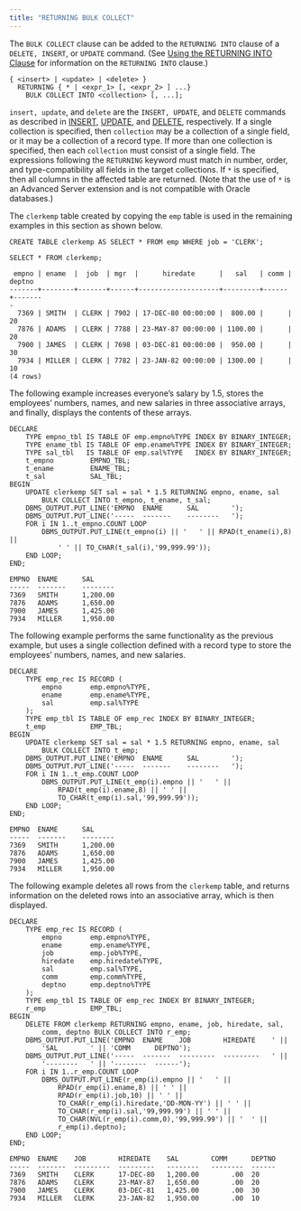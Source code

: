 ```yaml
---
title: "RETURNING BULK COLLECT"
---
```


<div id="returning_bulk_collect" class="registered_link"></div>


The `BULK COLLECT` clause can be added to the `RETURNING INTO` clause of a `DELETE, INSERT`, or `UPDATE` command. (See [Using the RETURNING INTO Clause](../../04_basic_statements/#using_the_returning_into_clause) for information on the `RETURNING INTO` clause.)

``` text
{ <insert> | <update> | <delete> }
  RETURNING { * | <expr_1> [, <expr_2> ] ...}
    BULK COLLECT INTO <collection> [, ...];
```

`insert, update`, and `delete` are the `INSERT, UPDATE`, and `DELETE` commands as described in [INSERT](../../04_basic_statements/#insert), [UPDATE](../../04_basic_statements/#update), and [DELETE](../../04_basic_statements/#delete), respectively. If a single collection is specified, then `collection` may be a collection of a single field, or it may be a collection of a record type. If more than one collection is specified, then each `collection` must consist of a single field. The expressions following the `RETURNING` keyword must match in number, order, and type-compatibility all fields in the target collections. If `*` is specified, then all columns in the affected table are returned. (Note that the use of `*` is an Advanced Server extension and is not compatible with Oracle databases.)

The `clerkemp` table created by copying the `emp` table is used in the remaining examples in this section as shown below.

``` text
CREATE TABLE clerkemp AS SELECT * FROM emp WHERE job = 'CLERK';

SELECT * FROM clerkemp;

 empno | ename  |  job  | mgr  |      hiredate      |   sal   | comm | deptno
-------+--------+-------+------+--------------------+---------+------+-------
-
  7369 | SMITH  | CLERK | 7902 | 17-DEC-80 00:00:00 |  800.00 |      |    20
  7876 | ADAMS  | CLERK | 7788 | 23-MAY-87 00:00:00 | 1100.00 |      |    20
  7900 | JAMES  | CLERK | 7698 | 03-DEC-81 00:00:00 |  950.00 |      |    30
  7934 | MILLER | CLERK | 7782 | 23-JAN-82 00:00:00 | 1300.00 |      |    10
(4 rows)
```

The following example increases everyone’s salary by 1.5, stores the employees’ numbers, names, and new salaries in three associative arrays, and finally, displays the contents of these arrays.

``` text
DECLARE
    TYPE empno_tbl IS TABLE OF emp.empno%TYPE INDEX BY BINARY_INTEGER;
    TYPE ename_tbl IS TABLE OF emp.ename%TYPE INDEX BY BINARY_INTEGER;
    TYPE sal_tbl   IS TABLE OF emp.sal%TYPE   INDEX BY BINARY_INTEGER;
    t_empno         EMPNO_TBL;
    t_ename         ENAME_TBL;
    t_sal           SAL_TBL;
BEGIN
    UPDATE clerkemp SET sal = sal * 1.5 RETURNING empno, ename, sal
        BULK COLLECT INTO t_empno, t_ename, t_sal;
    DBMS_OUTPUT.PUT_LINE('EMPNO  ENAME      SAL        ');
    DBMS_OUTPUT.PUT_LINE('-----  -------    --------   ');
    FOR i IN 1..t_empno.COUNT LOOP
        DBMS_OUTPUT.PUT_LINE(t_empno(i) || '   ' || RPAD(t_ename(i),8) ||
            ' ' || TO_CHAR(t_sal(i),'99,999.99'));
    END LOOP;
END;

EMPNO  ENAME      SAL
-----  -------    --------
7369   SMITH      1,200.00
7876   ADAMS      1,650.00
7900   JAMES      1,425.00
7934   MILLER     1,950.00
```

The following example performs the same functionality as the previous example, but uses a single collection defined with a record type to store the employees’ numbers, names, and new salaries.

``` text
DECLARE
    TYPE emp_rec IS RECORD (
        empno       emp.empno%TYPE,
        ename       emp.ename%TYPE,
        sal         emp.sal%TYPE
    );
    TYPE emp_tbl IS TABLE OF emp_rec INDEX BY BINARY_INTEGER;
    t_emp           EMP_TBL;
BEGIN
    UPDATE clerkemp SET sal = sal * 1.5 RETURNING empno, ename, sal
        BULK COLLECT INTO t_emp;
    DBMS_OUTPUT.PUT_LINE('EMPNO  ENAME      SAL        ');
    DBMS_OUTPUT.PUT_LINE('-----  -------    --------   ');
    FOR i IN 1..t_emp.COUNT LOOP
        DBMS_OUTPUT.PUT_LINE(t_emp(i).empno || '   ' ||
            RPAD(t_emp(i).ename,8) || ' ' ||
            TO_CHAR(t_emp(i).sal,'99,999.99'));
    END LOOP;
END;

EMPNO  ENAME      SAL
-----  -------    --------
7369   SMITH      1,200.00
7876   ADAMS      1,650.00
7900   JAMES      1,425.00
7934   MILLER     1,950.00
```

The following example deletes all rows from the `clerkemp` table, and returns information on the deleted rows into an associative array, which is then displayed.

``` text
DECLARE
    TYPE emp_rec IS RECORD (
        empno       emp.empno%TYPE,
        ename       emp.ename%TYPE,
        job         emp.job%TYPE,
        hiredate    emp.hiredate%TYPE,
        sal         emp.sal%TYPE,
        comm        emp.comm%TYPE,
        deptno      emp.deptno%TYPE
    );
    TYPE emp_tbl IS TABLE OF emp_rec INDEX BY BINARY_INTEGER;
    r_emp           EMP_TBL;
BEGIN
    DELETE FROM clerkemp RETURNING empno, ename, job, hiredate, sal,
        comm, deptno BULK COLLECT INTO r_emp;
    DBMS_OUTPUT.PUT_LINE('EMPNO  ENAME    JOB        HIREDATE    ' ||
        'SAL        ' || 'COMM      DEPTNO');
    DBMS_OUTPUT.PUT_LINE('-----  -------  ---------  ---------   ' ||
        '--------   ' || '--------  ------');
    FOR i IN 1..r_emp.COUNT LOOP
        DBMS_OUTPUT.PUT_LINE(r_emp(i).empno || '   ' ||
            RPAD(r_emp(i).ename,8) || ' ' ||
            RPAD(r_emp(i).job,10) || ' ' ||
            TO_CHAR(r_emp(i).hiredate,'DD-MON-YY') || ' ' ||
            TO_CHAR(r_emp(i).sal,'99,999.99') || ' ' ||
            TO_CHAR(NVL(r_emp(i).comm,0),'99,999.99') || '  ' ||
            r_emp(i).deptno);
    END LOOP;
END;

EMPNO  ENAME    JOB        HIREDATE    SAL        COMM      DEPTNO
-----  -------  ---------  ---------   --------   --------  ------
7369   SMITH    CLERK      17-DEC-80   1,200.00        .00  20
7876   ADAMS    CLERK      23-MAY-87   1,650.00        .00  20
7900   JAMES    CLERK      03-DEC-81   1,425.00        .00  30
7934   MILLER   CLERK      23-JAN-82   1,950.00        .00  10
```
